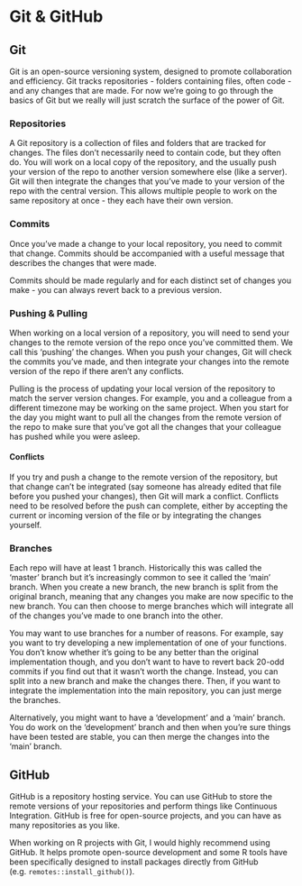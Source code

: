 # Git & GitHub

## Git

Git is an open-source versioning system, designed to promote collaboration and efficiency. Git tracks repositories - folders containing files, often code - and any changes that are made. For now we're going to go through the basics of Git but we really will just scratch the surface of the power of Git.

### Repositories

A Git repository is a collection of files and folders that are tracked for changes. The files don't necessarily need to contain code, but they often do. You will work on a local copy of the repository, and the usually push your version of the repo to another version somewhere else (like a server). Git will then integrate the changes that you've made to your version of the repo with the central version. This allows multiple people to work on the same repository at once - they each have their own version.

### Commits

Once you've made a change to your local repository, you need to commit that change. Commits should be accompanied with a useful message that describes the changes that were made.

Commits should be made regularly and for each distinct set of changes you make - you can always revert back to a previous version.

### Pushing & Pulling

When working on a local version of a repository, you will need to send your changes to the remote version of the repo once you've committed them. We call this 'pushing' the changes. When you push your changes, Git will check the commits you've made, and then integrate your changes into the remote version of the repo if there aren't any conflicts.

Pulling is the process of updating your local version of the repository to match the server version changes. For example, you and a colleague from a different timezone may be working on the same project. When you start for the day you might want to pull all the changes from the remote version of the repo to make sure that you've got all the changes that your colleague has pushed while you were asleep.

#### Conflicts

If you try and push a change to the remote version of the repository, but that change can't be integrated (say someone has already edited that file before you pushed your changes), then Git will mark a conflict. Conflicts need to be resolved before the push can complete, either by accepting the current or incoming version of the file or by integrating the changes yourself.

### Branches

Each repo will have at least 1 branch. Historically this was called the 'master' branch but it's increasingly common to see it called the 'main' branch. When you create a new branch, the new branch is split from the original branch, meaning that any changes you make are now specific to the new branch. You can then choose to merge branches which will integrate all of the changes you've made to one branch into the other.

You may want to use branches for a number of reasons. For example, say you want to try developing a new implementation of one of your functions. You don't know whether it's going to be any better than the original implementation though, and you don't want to have to revert back 20-odd commits if you find out that it wasn't worth the change. Instead, you can split into a new branch and make the changes there. Then, if you want to integrate the implementation into the main repository, you can just merge the branches.

Alternatively, you might want to have a 'development' and a 'main' branch. You do work on the 'development' branch and then when you're sure things have been tested are stable, you can then merge the changes into the 'main' branch.


## GitHub

GitHub is a repository hosting service. You can use GitHub to store the remote versions of your repositories and perform things like Continuous Integration. GitHub is free for open-source projects, and you can have as many repositories as you like. 

When working on R projects with Git, I would highly recommend using GitHub. It helps promote open-source development and some R tools have been specifically designed to install packages directly from GitHub (e.g. `remotes::install_github()`).